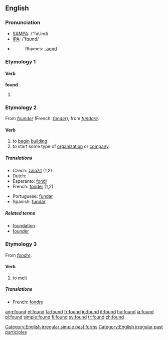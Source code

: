 ==English==

{{rank|last|here|thought|139|found|people|still|just}}

===Pronunciation===
*[[w:SAMPA|SAMPA]]: /"faUnd/
*[[w:IPA|IPA]]: /'fɑʊnd/
*{{audio|en-us-found.ogg|Audio (US)}}
*:Rhymes: [[Rhymes:English:-aʊnd|-aʊnd]]

===Etymology 1===

====Verb====
'''found'''
# {{past of|[[find]]}}
[[Category:English irregular simple past forms]]
[[Category:English irregular past participles]]
===Etymology 2===
From {{OF.}} ''[[founder]]'' (French: ''[[fonder]]''), from {{L.}} ''[[fundare]]''.

====Verb====
{{en-verb}}

# to [[begin]] [[building]].
# to start some type of [[organization]] or [[company]].

=====Translations=====
{{top}}
*Czech: [[založit]] (1,2)
*Dutch: {{t+|nl|stichten}}
*Esperanto: [[fondi]]
*French: [[fonder]] (1,2)
{{mid}}
*Portuguese: [[fundar]]
*Spanish: [[fundar]]
{{bottom}}

=====Related terms=====
*[[foundation]]
*[[founder]]

===Etymology 3===
From {{MF.}} ''[[fondre]]''.

====Verb====
{{en-verb}}

# to [[melt]]

=====Translations=====
*French: [[fondre]]

[[ang:found]]
[[el:found]]
[[fa:found]]
[[fr:found]]
[[io:found]]
[[it:found]]
[[hu:found]]
[[ja:found]]
[[pl:found]]
[[simple:found]]
[[fi:found]]
[[sv:found]]
[[tr:found]]
[[zh:found]]